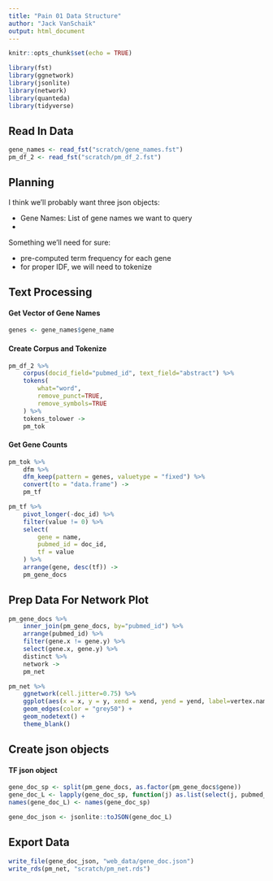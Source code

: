 ```yaml
---
title: "Pain 01 Data Structure"
author: "Jack VanSchaik"
output: html_document
---
```


```r
knitr::opts_chunk$set(echo = TRUE)
```

```r
library(fst)
library(ggnetwork)
library(jsonlite)
library(network)
library(quanteda)
library(tidyverse)
```

## Read In Data

```r
gene_names <- read_fst("scratch/gene_names.fst")
pm_df_2 <- read_fst("scratch/pm_df_2.fst")
```

## Planning

I think we'll probably want three json objects:

* Gene Names: List of gene names we want to query
* 

Something we'll need for sure:

* pre-computed term frequency for each gene
* for proper IDF, we will need to tokenize

## Text Processing

#### Get Vector of Gene Names

```r
genes <- gene_names$gene_name
```

#### Create Corpus and Tokenize

```r
pm_df_2 %>%
    corpus(docid_field="pubmed_id", text_field="abstract") %>%
    tokens(
        what="word",
        remove_punct=TRUE,
        remove_symbols=TRUE
    ) %>%
    tokens_tolower ->
    pm_tok
```

#### Get Gene Counts

```r
pm_tok %>%
    dfm %>%
    dfm_keep(pattern = genes, valuetype = "fixed") %>%
    convert(to = "data.frame") ->
    pm_tf
```

```r
pm_tf %>%
    pivot_longer(-doc_id) %>%
    filter(value != 0) %>%
    select(
        gene = name,
        pubmed_id = doc_id,
        tf = value
    ) %>%
    arrange(gene, desc(tf)) ->
    pm_gene_docs
```

## Prep Data For Network Plot

```r
pm_gene_docs %>%
    inner_join(pm_gene_docs, by="pubmed_id") %>%
    arrange(pubmed_id) %>%
    filter(gene.x != gene.y) %>%
    select(gene.x, gene.y) %>%
    distinct %>%
    network ->
    pm_net

pm_net %>%
    ggnetwork(cell.jitter=0.75) %>%
    ggplot(aes(x = x, y = y, xend = xend, yend = yend, label=vertex.names)) +
    geom_edges(color = "grey50") +
    geom_nodetext() + 
    theme_blank()

```


## Create json objects

#### TF json object

```r
gene_doc_sp <- split(pm_gene_docs, as.factor(pm_gene_docs$gene))
gene_doc_L <- lapply(gene_doc_sp, function(j) as.list(select(j, pubmed_id, tf)))
names(gene_doc_L) <- names(gene_doc_sp)

gene_doc_json <- jsonlite::toJSON(gene_doc_L)
```
## Export Data

```r
write_file(gene_doc_json, "web_data/gene_doc.json")
write_rds(pm_net, "scratch/pm_net.rds")
```


